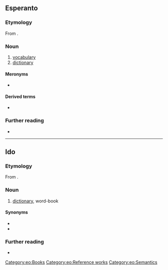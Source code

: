 ==Esperanto==

===Etymology===
From {{suffix|vorto|aro|gloss1=word|gloss2=collection|alt2=ar-|lang=eo}}.

===Noun===
{{eo-head}}
{{wikipedia|lang=eo}}

# [[vocabulary]]
# [[dictionary]]

====Meronyms====
* {{l|eo|vorto|gloss=[[word]]}}

====Derived terms====
* {{l|eo|PIV}}

===Further reading===
* {{R:Zamenhof 1905|ar'}}

{{eo GCSE|14}}
{{Universala Vortaro}}

[[Category:eo:Books]]
[[Category:eo:Reference works]]
[[Category:eo:Semantics]]

----

==Ido==

===Etymology===
From {{suffix|io|vorto|gloss1=word|-aro|gloss2=collection of}}.

===Noun===
{{io-noun|vortar}}

# [[dictionary]], word-book

====Synonyms====
* {{l|io|vortolibro}}
* {{l|io|dicionario}}

===Further reading===
* {{R:Dyer 1924|vort-o}}